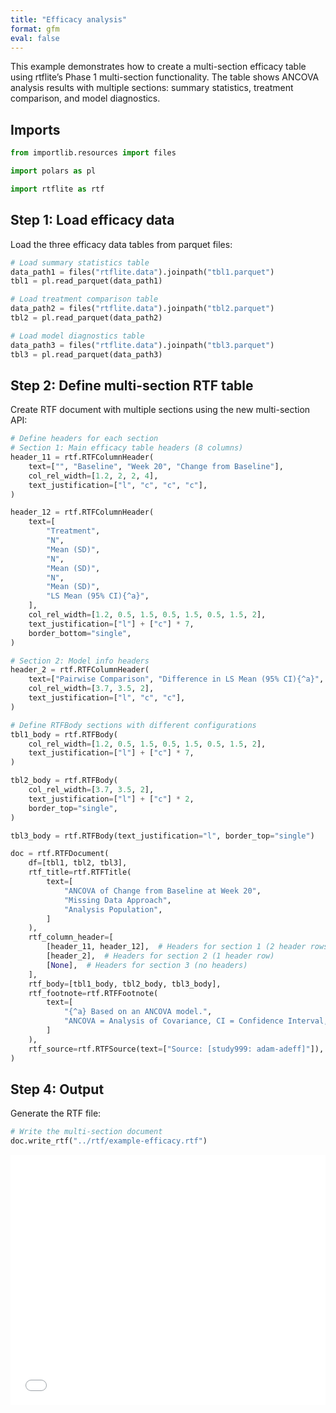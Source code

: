 ```yaml
---
title: "Efficacy analysis"
format: gfm
eval: false
---
```


<!-- `.md` and `.py` files are generated from the `.qmd` file. Please edit that file. -->

This example demonstrates how to create a multi-section efficacy table using rtflite's Phase 1 multi-section functionality. The table shows ANCOVA analysis results with multiple sections: summary statistics, treatment comparison, and model diagnostics.

## Imports

```python
from importlib.resources import files

import polars as pl

import rtflite as rtf
```

## Step 1: Load efficacy data

Load the three efficacy data tables from parquet files:

```python
# Load summary statistics table
data_path1 = files("rtflite.data").joinpath("tbl1.parquet")
tbl1 = pl.read_parquet(data_path1)

# Load treatment comparison table
data_path2 = files("rtflite.data").joinpath("tbl2.parquet")
tbl2 = pl.read_parquet(data_path2)

# Load model diagnostics table
data_path3 = files("rtflite.data").joinpath("tbl3.parquet")
tbl3 = pl.read_parquet(data_path3)
```

## Step 2: Define multi-section RTF table

Create RTF document with multiple sections using the new multi-section API:

```python
# Define headers for each section
# Section 1: Main efficacy table headers (8 columns)
header_11 = rtf.RTFColumnHeader(
    text=["", "Baseline", "Week 20", "Change from Baseline"],
    col_rel_width=[1.2, 2, 2, 4],
    text_justification=["l", "c", "c", "c"],
)

header_12 = rtf.RTFColumnHeader(
    text=[
        "Treatment",
        "N",
        "Mean (SD)",
        "N",
        "Mean (SD)",
        "N",
        "Mean (SD)",
        "LS Mean (95% CI){^a}",
    ],
    col_rel_width=[1.2, 0.5, 1.5, 0.5, 1.5, 0.5, 1.5, 2],
    text_justification=["l"] + ["c"] * 7,
    border_bottom="single",
)

# Section 2: Model info headers
header_2 = rtf.RTFColumnHeader(
    text=["Pairwise Comparison", "Difference in LS Mean (95% CI){^a}", "p-Value"],
    col_rel_width=[3.7, 3.5, 2],
    text_justification=["l", "c", "c"],
)

# Define RTFBody sections with different configurations
tbl1_body = rtf.RTFBody(
    col_rel_width=[1.2, 0.5, 1.5, 0.5, 1.5, 0.5, 1.5, 2],
    text_justification=["l"] + ["c"] * 7,
)

tbl2_body = rtf.RTFBody(
    col_rel_width=[3.7, 3.5, 2],
    text_justification=["l"] + ["c"] * 2,
    border_top="single",
)

tbl3_body = rtf.RTFBody(text_justification="l", border_top="single")
```

```python
doc = rtf.RTFDocument(
    df=[tbl1, tbl2, tbl3],
    rtf_title=rtf.RTFTitle(
        text=[
            "ANCOVA of Change from Baseline at Week 20",
            "Missing Data Approach",
            "Analysis Population",
        ]
    ),
    rtf_column_header=[
        [header_11, header_12],  # Headers for section 1 (2 header rows)
        [header_2],  # Headers for section 2 (1 header row)
        [None],  # Headers for section 3 (no headers)
    ],
    rtf_body=[tbl1_body, tbl2_body, tbl3_body],
    rtf_footnote=rtf.RTFFootnote(
        text=[
            "{^a} Based on an ANCOVA model.",
            "ANCOVA = Analysis of Covariance, CI = Confidence Interval, LS = Least Squares, SD = Standard Deviation",
        ]
    ),
    rtf_source=rtf.RTFSource(text=["Source: [study999: adam-adeff]"]),
)
```

## Step 4: Output

Generate the RTF file:

```python
# Write the multi-section document
doc.write_rtf("../rtf/example-efficacy.rtf")
```

<embed src="../pdf/example-efficacy.pdf" style="width:100%; height:400px" type="application/pdf">

